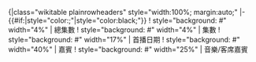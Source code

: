 <includeonly>{|class="wikitable plainrowheaders" style="width:100%; margin:auto;"
|- {{#if:{{{background|}}}|style="color:{{Greater color contrast ratio|{{{background}}}|black|white}};"|style="color:black;"}}
! style="background: #{{{background}}}" width="4%"  | 總集數
! style="background: #{{{background}}}" width="4%"  | 集數
! style="background: #{{{background}}}" width="17%" | 首播日期
! style="background: #{{{background}}}" width="40%" | 嘉賓
! style="background: #{{{background}}}" width="25%" | 音樂/客席嘉賓</includeonly><noinclude>
{{Documentation|template:lnep/doc}}
</noinclude>